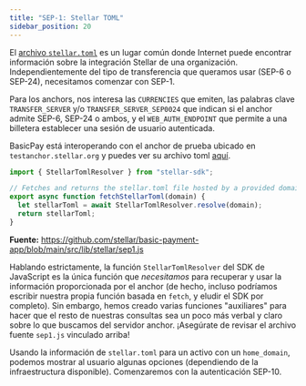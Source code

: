 ```yaml
---
title: "SEP-1: Stellar TOML"
sidebar_position: 20
---
```


El [archivo `stellar.toml`](../../../../tokens/publishing-asset-info.mdx#completing-your-stellartoml) es un lugar común donde Internet puede encontrar información sobre la integración Stellar de una organización. Independientemente del tipo de transferencia que queramos usar (SEP-6 o SEP-24), necesitamos comenzar con SEP-1.

Para los anchors, nos interesa las `CURRENCIES` que emiten, las palabras clave `TRANSFER_SERVER` y/o `TRANSFER_SERVER_SEP0024` que indican si el anchor admite SEP-6, SEP-24 o ambos, y el `WEB_AUTH_ENDPOINT` que permite a una billetera establecer una sesión de usuario autenticada.

BasicPay está interoperando con el anchor de prueba ubicado en `testanchor.stellar.org` y puedes ver su archivo toml [aquí](https://testanchor.stellar.org/.well-known/stellar.toml).

```js title=/src/lib/stellar/sep1.js
import { StellarTomlResolver } from "stellar-sdk";

// Fetches and returns the stellar.toml file hosted by a provided domain.
export async function fetchStellarToml(domain) {
  let stellarToml = await StellarTomlResolver.resolve(domain);
  return stellarToml;
}
```

**Fuente:** https://github.com/stellar/basic-payment-app/blob/main/src/lib/stellar/sep1.js

Hablando estrictamente, la función `StellarTomlResolver` del SDK de JavaScript es la única función que _necesitamos_ para recuperar y usar la información proporcionada por el anchor (de hecho, incluso podríamos escribir nuestra propia función basada en `fetch`, y eludir el SDK por completo). Sin embargo, hemos creado varias funciones "auxiliares" para hacer que el resto de nuestras consultas sea un poco más verbal y claro sobre lo que buscamos del servidor anchor. ¡Asegúrate de revisar el archivo fuente `sep1.js` vinculado arriba!

Usando la información de `stellar.toml` para un activo con un `home_domain`, podemos mostrar al usuario algunas opciones (dependiendo de la infraestructura disponible). Comenzaremos con la autenticación SEP-10.

